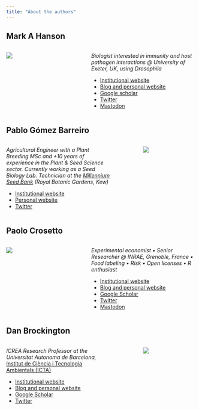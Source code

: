 ```yaml
---
title: "About the authors"
---
```


## Mark A Hanson

::: columns
::: {.column width="30%"}
![](images/Mark.jpg){fig-align="center"}
:::

::: {.column width="10%"}
<!-- empty column to create gap -->
:::

::: {.column width="60%"}
*Biologist interested in immunity and host pathogen interactions \@ University of Exeter, UK, using Drosophila*

-   [Institutional website](https://ecologyconservation.exeter.ac.uk/staff/profile/index.php?web_id=mark_hanson)
-   [Blog and personal website](https://mahansonresearch.weebly.com)
-   [Google scholar](https://scholar.google.ca/citations?user=lfL-37cAAAAJ&hl=en)
-   [Twitter](https://x.com/HansonM90?s=20)
-   [Mastodon](https://fediscience.org/@MarkHanson)
:::
:::

## Pablo Gómez Barreiro

::: columns
::: {.column width="60%"}
*Agricultural Engineer with a Plant Breeding MSc and +10 years of experience in the Plant & Seed Science sector. Currently working as a Seed Biology Lab. Technician at the [Millennium Seed Bank](https://www.kew.org/wakehurst/whats-at-wakehurst/millennium-seed-bank) (Royal Botanic Gardens, Kew)*

-   [Institutional website](https://www.kew.org/science/our-science/people/pablo-gomez-barreiro)
-   [Personal website](https://pagomba.netlify.app)
-   [Twitter](https://x.com/pagomba?s=20)
:::

::: {.column width="10%"}
<!-- empty column to create gap -->
:::

::: {.column width="30%"}
![](images/Pablo.jpg){fig-align="center"}
:::
:::

## Paolo Crosetto

::: columns
::: {.column width="30%"}
![](images/Paolo.jpg){fig-align="center"}
:::

::: {.column width="10%"}
<!-- empty column to create gap -->
:::

::: {.column width="60%"}
*Experimental economist • Senior Researcher \@ INRAE, Grenoble, France • Food labeling • Risk • Open licenses • R enthusiast*

-   [Institutional website](https://gael.univ-grenoble-alpes.fr/membres/paolo-crosetto)
-   [Blog and personal website](https://paolocrosetto.wordpress.com)
-   [Google Scholar](https://scholar.google.com/citations?user=whPRYPAAAAAJ&hl=en)
-   [Twitter](https://twitter.com/PaoloCrosetto)
-   [Mastodon](https://fediscience.org/@paolocrosetto@econtwitter.net)
:::
:::

## Dan Brockington

::: columns
::: {.column width="60%"}
*ICREA Research Professor at the Universitat Autonoma de Barcelona,* [Institut de Ciència i Tecnologia Ambientals (ICTA)](https://www.uab.cat/icta/)

-   [Institutional website](https://portalrecerca.uab.cat/en/persons/daniel-brockington)
-   [Blog and personal website](https://danbrockington.com)
-   [Google Scholar](https://scholar.google.co.uk/citations?user=tf22B7IAAAAJ&hl=en)
-   [Twitter](https://twitter.com/danbrockington)
:::

::: {.column width="10%"}
<!-- empty column to create gap -->
:::

::: {.column width="30%"}
![](images/Dan.jpg){fig-align="center"}
:::
:::
